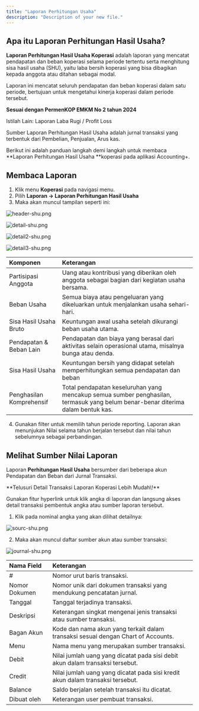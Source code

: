 ```yaml
---
title: "Laporan Perhitungan Usaha"
description: "Description of your new file."
---
```


## Apa itu Laporan Perhitungan Hasil Usaha?

**Laporan Perhitungan Hasil Usaha Koperasi** adalah laporan yang mencatat pendapatan dan beban koperasi selama periode tertentu serta menghitung sisa hasil usaha (SHU), yaitu laba bersih koperasi yang bisa dibagikan kepada anggota atau ditahan sebagai modal.

<Info>
  Laporan ini mencatat seluruh pendapatan dan beban koperasi dalam satu periode, bertujuan untuk mengetahui kinerja koperasi dalam periode tersebut.

  **Sesuai dengan PermenKOP EMKM No 2 tahun 2024**
</Info>

<Tip>
  Istilah Lain: Laporan Laba Rugi / Profit Loss 

  Sumber Laporan Perhitungan Hasil Usaha adalah jurnal transaksi yang terbentuk dari Pembelian, Penjualan, Arus kas.
</Tip>

Berikut ini adalah panduan langkah demi langkah untuk membaca **Laporan Perhitungan Hasil Usaha **koperasi pada aplikasi Accounting\+.

## Membaca Laporan

1. Klik menu **Koperasi** pada navigasi menu.
2. Pilih **Laporan → Laporan Perhitungan Hasil Usaha**
3. Maka akan muncul tampilan seperti ini:

![header-shu.png](/images/header-shu.png)

![detail-shu.png](/images/detail-shu.png)

![detail2-shu.png](/images/detail2-shu.png)

![detail3-shu.png](/images/detail3-shu.png)

| Komponen                 | Keterangan                                                                                                                      |
| :----------------------- | :------------------------------------------------------------------------------------------------------------------------------ |
| Partisipasi Anggota      | Uang atau kontribusi yang diberikan oleh anggota sebagai bagian dari kegiatan usaha bersama.                                    |
| Beban Usaha              | Semua biaya atau pengeluaran yang dikeluarkan untuk menjalankan usaha sehari-hari.                                              |
| Sisa Hasil Usaha Bruto   | Keuntungan awal usaha setelah dikurangi beban usaha utama.                                                                      |
| Pendapatan & Beban Lain  | Pendapatan dan biaya yang berasal dari aktivitas selain operasional utama, misalnya bunga atau denda.                           |
| Sisa Hasil Usaha         | Keuntungan bersih yang didapat setelah memperhitungkan semua pendapatan dan beban                                               |
| Penghasilan Komprehensif | Total pendapatan keseluruhan yang mencakup semua sumber penghasilan, termasuk yang belum benar-benar diterima dalam bentuk kas. |

4. Gunakan filter untuk memilih tahun periode reporting. Laporan akan menunjukan Nilai selama tahun berjalan tersebut dan nilai tahun sebelumnya sebagai perbandingan.

## Melihat Sumber Nilai Laporan

Laporan **Perhitungan Hasil Usaha** bersumber dari beberapa akun Pendapatan dan Beban dari Jurnal Transaksi.

<Tip>
  **Telusuri Detail Transaksi Laporan Koperasi Lebih Mudah\!**

  Gunakan fitur hyperlink untuk klik angka di laporan dan langsung akses detail transaksi pembentuk angka atau sumber laporan tersebut. 
</Tip>

1. Klik pada nominal angka yang akan dilihat detailnya: 

![sourc-shu.png](/images/sourc-shu.png)

2. Maka akan muncul daftar sumber akun atau sumber transaksi: 

![journal-shu.png](/images/journal-shu.png)

| Nama Field    | Keterangan                                                                       |
| :------------ | :------------------------------------------------------------------------------- |
| #             | Nomor urut baris transaksi.                                                      |
| Nomor Dokumen | Nomor unik dari dokumen transaksi yang mendukung pencatatan jurnal.              |
| Tanggal       | Tanggal terjadinya transaksi.                                                    |
| Deskripsi     | Keterangan singkat mengenai jenis transaksi atau sumber transaksi.               |
| Bagan Akun    | Kode dan nama akun yang terkait dalam transaksi sesuai dengan Chart of Accounts. |
| Menu          | Nama menu yang merupakan sumber transaksi.                                       |
| Debit         | Nilai jumlah uang yang dicatat pada sisi debit akun dalam transaksi tersebut.    |
| Credit        | Nilai jumlah uang yang dicatat pada sisi kredit akun dalam transaksi tersebut.   |
| Balance       | Saldo berjalan setelah transaksi itu dicatat.                                    |
| Dibuat oleh   | Keterangan user pembuat transaksi.                                               |